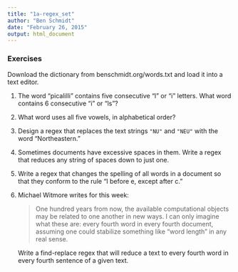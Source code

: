 ```yaml
---
title: "1a-regex_set"
author: "Ben Schmidt"
date: "February 26, 2015"
output: html_document
---
```




### Exercises

Download the dictionary from benschmidt.org/words.txt and load it into a text editor.

1. The word "picalilli" contains five consecutive "l" or "i" letters. What word contains 6 consecutive "i" or "ls"?
2. What word uses all five vowels, in alphabetical order?
3. Design a regex that replaces the text strings `"NU"` and `"NEU"` with the word "Northeastern."
4. Sometimes documents have excessive spaces in them. Write a regex that reduces any string of spaces down to just one.
5. Write a regex that changes the spelling of all words in a document so that they conform to the rule "I before e, except after c."
6. Michael Witmore writes for this week:

	> One hundred years from now, the available computational objects may be related to one another in new ways. I can only imagine what these are: every fourth word in every fourth document, assuming one could stabilize something like “word length” in any real sense.

	Write a find-replace regex that will reduce a text to every fourth word in every fourth sentence of a given text.
	
